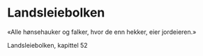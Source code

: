# Landsleiebolken

«Alle hønsehauker og falker, hvor de enn hekker, eier jordeieren.»

Landsleiebolken, kapittel 52 
